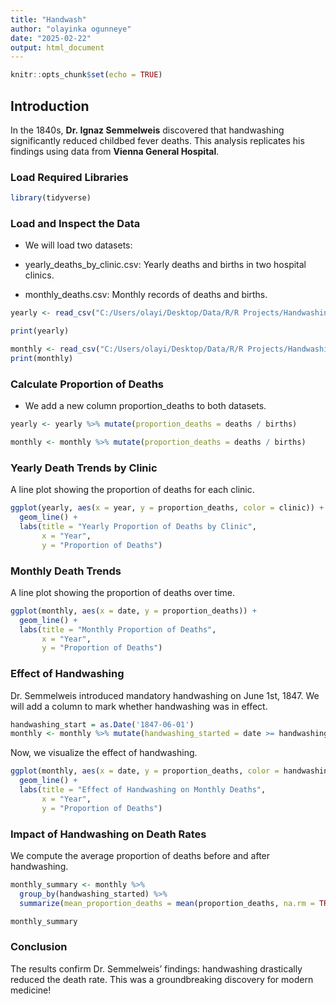 ```yaml
---
title: "Handwash"
author: "olayinka ogunneye"
date: "2025-02-22"
output: html_document
---
```


```r
knitr::opts_chunk$set(echo = TRUE)
```

## **Introduction**
In the 1840s, **Dr. Ignaz Semmelweis** discovered that handwashing significantly reduced childbed fever deaths. This analysis replicates his findings using data from **Vienna General Hospital**.

### **Load Required Libraries**

```r
library(tidyverse)
```

### **Load and Inspect the Data**

- We will load two datasets:

- yearly_deaths_by_clinic.csv: Yearly deaths and births in two hospital clinics.

- monthly_deaths.csv: Monthly records of deaths and births.

```r
yearly <- read_csv("C:/Users/olayi/Desktop/Data/R/R Projects/Handwashing/datasets/yearly_deaths_by_clinic.csv")

print(yearly)

monthly <- read_csv("C:/Users/olayi/Desktop/Data/R/R Projects/Handwashing/datasets/monthly_deaths.csv")
print(monthly)

```

### **Calculate Proportion of Deaths**

- We add a new column proportion_deaths to both datasets.
```r
yearly <- yearly %>% mutate(proportion_deaths = deaths / births)

monthly <- monthly %>% mutate(proportion_deaths = deaths / births)

```

### **Yearly Death Trends by Clinic**

A line plot showing the proportion of deaths for each clinic.
```r
ggplot(yearly, aes(x = year, y = proportion_deaths, color = clinic)) +
  geom_line() +
  labs(title = "Yearly Proportion of Deaths by Clinic", 
       x = "Year", 
       y = "Proportion of Deaths")

```

### **Monthly Death Trends**

A line plot showing the proportion of deaths over time.
```r
ggplot(monthly, aes(x = date, y = proportion_deaths)) +
  geom_line() +
  labs(title = "Monthly Proportion of Deaths", 
       x = "Year", 
       y = "Proportion of Deaths")

```

### **Effect of Handwashing**

Dr. Semmelweis introduced mandatory handwashing on June 1st, 1847. We will add a column to mark 
whether handwashing was in effect.

```r
handwashing_start = as.Date('1847-06-01')
monthly <- monthly %>% mutate(handwashing_started = date >= handwashing_start)

```

Now, we visualize the effect of handwashing.

```r
ggplot(monthly, aes(x = date, y = proportion_deaths, color = handwashing_started)) +
  geom_line() +
  labs(title = "Effect of Handwashing on Monthly Deaths", 
       x = "Year", 
       y = "Proportion of Deaths")

```

### **Impact of Handwashing on Death Rates**

We compute the average proportion of deaths before and after handwashing.

```r
monthly_summary <- monthly %>% 
  group_by(handwashing_started) %>%
  summarize(mean_proportion_deaths = mean(proportion_deaths, na.rm = TRUE))

monthly_summary

```

### **Conclusion**

The results confirm Dr. Semmelweis' findings: handwashing drastically reduced the death rate. 
This was a groundbreaking discovery for modern medicine!